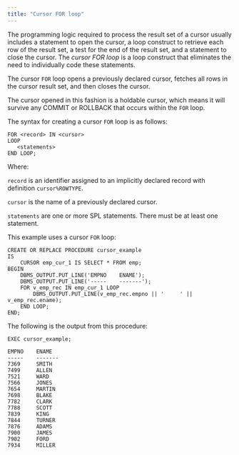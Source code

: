 ```yaml
---
title: "Cursor FOR loop"
---
```


<div id="cursor_for_loop" class="registered_link"></div>

The programming logic required to process the result set of a cursor usually includes a statement to open the cursor, a loop construct to retrieve each row of the result set, a test for the end of the result set, and a statement to close the cursor. The *cursor FOR loop* is a loop construct that eliminates the need to individually code these statements.

The cursor `FOR` loop opens a previously declared cursor, fetches all rows in the cursor result set, and then closes the cursor.

The cursor opened in this fashion is a holdable cursor, which means it will survive any COMMIT or ROLLBACK that occurs within the `FOR` loop.

The syntax for creating a cursor `FOR` loop is as follows:

```text
FOR <record> IN <cursor>
LOOP
   <statements>
END LOOP;
```

Where:

`record` is an identifier assigned to an implicitly declared record with definition `cursor%ROWTYPE`. 

`cursor` is the name of a previously declared cursor. 

`statements` are one or more SPL statements. There must be at least one statement.

This example uses a cursor `FOR` loop:

```text
CREATE OR REPLACE PROCEDURE cursor_example
IS
    CURSOR emp_cur_1 IS SELECT * FROM emp;
BEGIN
    DBMS_OUTPUT.PUT_LINE('EMPNO    ENAME');
    DBMS_OUTPUT.PUT_LINE('-----    -------');
    FOR v_emp_rec IN emp_cur_1 LOOP
        DBMS_OUTPUT.PUT_LINE(v_emp_rec.empno || '     ' || v_emp_rec.ename);
    END LOOP;
END;
```

The following is the output from this procedure:

```text
EXEC cursor_example;

EMPNO    ENAME
-----    -------
7369     SMITH
7499     ALLEN
7521     WARD
7566     JONES
7654     MARTIN
7698     BLAKE
7782     CLARK
7788     SCOTT
7839     KING
7844     TURNER
7876     ADAMS
7900     JAMES
7902     FORD
7934     MILLER
```

